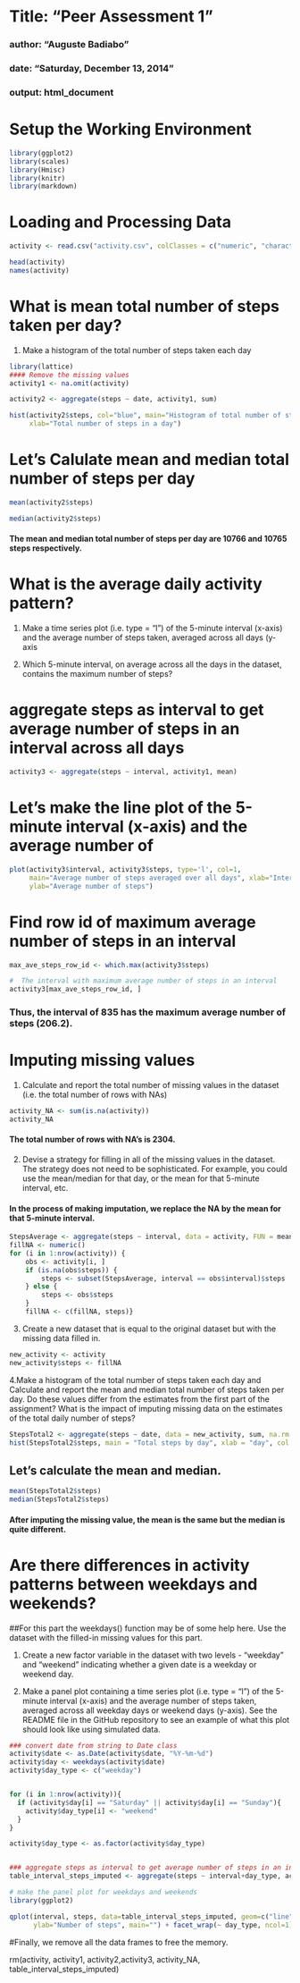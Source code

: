 ################################################################
#
#  Title: "Peer Assessment 1"
### author: "Auguste Badiabo"
### date: "Saturday, December 13, 2014"
### output: html_document
######################################################################

# Setup the Working Environment
```r
library(ggplot2)
library(scales)
library(Hmisc)
library(knitr)
library(markdown)
```


# Loading and Processing Data

```r

activity <- read.csv("activity.csv", colClasses = c("numeric", "character", "numeric"))

head(activity)
names(activity)
```


# What is mean total number of steps taken per day?
1. Make a histogram of the total number of steps taken each day

```r
library(lattice)
#### Remove the missing values
activity1 <- na.omit(activity)

activity2 <- aggregate(steps ~ date, activity1, sum)

hist(activity2$steps, col="blue", main="Histogram of total number of steps per day", 
     xlab="Total number of steps in a day")
```

# Let's Calulate mean and median total number of steps per day
```r
mean(activity2$steps)

median(activity2$steps)
```

#### The mean and median total number of steps per day are 10766 and 10765 steps respectively.

# What is the average daily activity pattern?
1. Make a time series plot (i.e. type = "l") of the 5-minute interval (x-axis) and the average number of steps taken, averaged across all days (y-axis

2. Which 5-minute interval, on average across all the days in the dataset, contains the maximum number of steps?


# aggregate steps as interval to get average number of steps in an interval across all days

```r
activity3 <- aggregate(steps ~ interval, activity1, mean)

```


# Let's make the line plot of the 5-minute interval (x-axis) and the average number of 

```r
plot(activity3$interval, activity3$steps, type='l', col=1, 
     main="Average number of steps averaged over all days", xlab="Interval", 
     ylab="Average number of steps")
```

# Find row id of maximum average number of steps in an interval

```r
max_ave_steps_row_id <- which.max(activity3$steps)

#  The interval with maximum average number of steps in an interval
activity3[max_ave_steps_row_id, ]
```

### Thus, the interval of 835 has the maximum average number of steps (206.2).

# Imputing missing values
1. Calculate and report the total number of missing values in the dataset (i.e. the total number of rows with NAs)

```r
activity_NA <- sum(is.na(activity))
activity_NA
```
#### The total number of rows with NA's is 2304.

2. Devise a strategy for filling in all of the missing values in the dataset. The strategy does not need to be sophisticated. For example, you could use the mean/median for that day, or the mean for that 5-minute interval, etc.

#### In the process of making imputation, we replace the NA by the mean for that 5-minute interval.

```r
StepsAverage <- aggregate(steps ~ interval, data = activity, FUN = mean)
fillNA <- numeric()
for (i in 1:nrow(activity)) {
    obs <- activity[i, ]
    if (is.na(obs$steps)) {
        steps <- subset(StepsAverage, interval == obs$interval)$steps
    } else {
        steps <- obs$steps
    }
    fillNA <- c(fillNA, steps)}
```

3. Create a new dataset that is equal to the original dataset but with the missing data filled in.

```r
new_activity <- activity
new_activity$steps <- fillNA
```

4.Make a histogram of the total number of steps taken each day and Calculate and report the mean and median total number of steps taken per day. Do these values differ from the estimates from the first part of the assignment? What is the impact of imputing missing data on the estimates of the total daily number of steps?

```r
StepsTotal2 <- aggregate(steps ~ date, data = new_activity, sum, na.rm = TRUE)
hist(StepsTotal2$steps, main = "Total steps by day", xlab = "day", col = "red")
```


## Let's calculate the mean and median.
```r
mean(StepsTotal2$steps)
median(StepsTotal2$steps)
```

#### After imputing the missing value, the mean is the same but the median is quite different.

# Are there differences in activity patterns between weekdays and weekends?

##For this part the weekdays() function may be of some help here. Use the dataset with the filled-in missing values for this part.

1. Create a new factor variable in the dataset with two levels - "weekday" and "weekend" indicating whether a given date is a weekday or weekend day.


2. Make a panel plot containing a time series plot (i.e. type = "l") of the 5-minute interval (x-axis) and the average number of steps taken, averaged across all weekday days or weekend days (y-axis). See the README file in the GitHub repository to see an example of what this plot should look like using simulated data.

```r
### convert date from string to Date class
activity$date <- as.Date(activity$date, "%Y-%m-%d")
activity$day <- weekdays(activity$date)
activity$day_type <- c("weekday")


for (i in 1:nrow(activity)){
  if (activity$day[i] == "Saturday" || activity$day[i] == "Sunday"){
    activity$day_type[i] <- "weekend"
  }
}

activity$day_type <- as.factor(activity$day_type)


### aggregate steps as interval to get average number of steps in an interval across all days
table_interval_steps_imputed <- aggregate(steps ~ interval+day_type, activity, mean)

# make the panel plot for weekdays and weekends
library(ggplot2)

qplot(interval, steps, data=table_interval_steps_imputed, geom=c("line"), xlab="Interval", 
      ylab="Number of steps", main="") + facet_wrap(~ day_type, ncol=1)
```

#Finally, we remove all the data frames to free the memory.

rm(activity, activity1, activity2,activity3, activity_NA, table_interval_steps_imputed)






